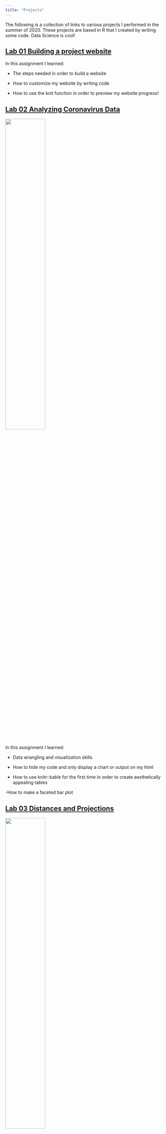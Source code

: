 ```yaml
---
title: "Projects"
---
```


The following is a collection of links to various projects I performed in the summer of 2020. These projects are based in R that I created by writing some code. Data Science is cool!

## [Lab 01 Building a project website](file:///Users/meaganbrown/Documents/github/meaganbrown.github.io/index.html)

In this assignment I learned:

- The steps needed in order to build a website 

- How to customize my website by writing code

- How to use the knit function in order to preview my website progress!

## [Lab 02 Analyzing Coronavirus Data ](https://meaganbrown.github.io/geog-176A-labs/lab-02.html)

![](./img/Lab_2.png){width="50%"}

In this assignment I learned:

- Data wrangling and visualization skills

- How to hide my code and only display a chart or output on my html 

- How to use knitr::kable for the first time in order to create aesthetically appealing tables

-How to make a faceted bar plot

## [Lab 03 Distances and Projections ](https://meaganbrown.github.io/geog-176A-labs/lab-03.html)

![](./img/Lab_3.png){width="50%"}

In this assignment I learned:

- How to add labels to geometry points by using ggrepel

- How to drop units from a table

- How to manipulate geometries and coordinate systems


## [Lab 04 Tesselations, Point-in-Polygon  ](https://meaganbrown.github.io/geog-176A-labs/lab-04.html)

![](./img/Lab_4.png){width="50%"}

In this assignment I learned:

- The differences between different tesselating surfaces such as triangulation and hexagon

- How to use point-in-polygon counts to aggregate point data

- How to simplify data so that we aren't working with as many geometries and can run code faster

## [Lab 05 Rasters and Remote Sensing  ](https://meaganbrown.github.io/geog-176A-labs/lab-05.html)

![](./img/Lab_5.png){width="50%"}

In this assignment I learned:

- How to work with multiband raster files to detect and analyze a flood event

- How different stretches such as "hist" and "lin" effect how we analyze different data on maps

- How to create a raster stack

## [Lab 06 Terrain Analysis ](https://meaganbrown.github.io/geog-176A-labs/lab-06.html)

![](./img/Lab_6.png){width="50%"}

In this assignment I learned:

- How to prepare terrain for analysis 

- How to perform multi-data structure(raster/vector) analysis

- How to retrieve field data 
